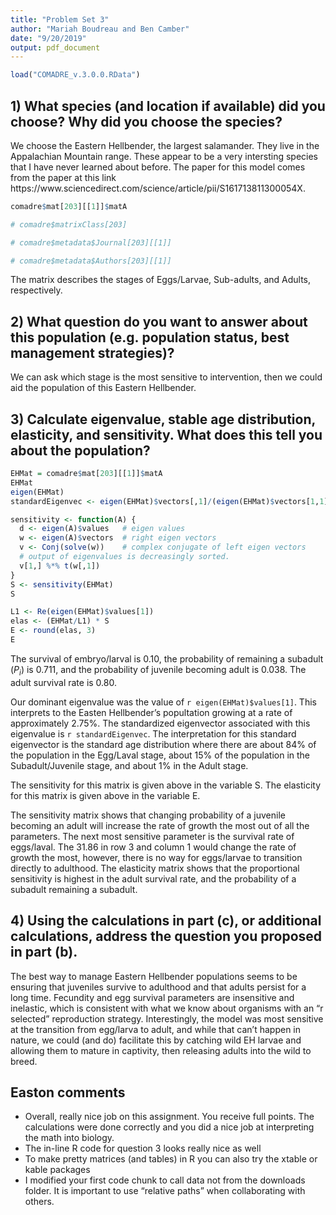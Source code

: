 ```yaml
---
title: "Problem Set 3"
author: "Mariah Boudreau and Ben Camber"
date: "9/20/2019"
output: pdf_document
---
```

```r
load("COMADRE_v.3.0.0.RData")
```

## 1) What species (and location if available) did you choose? Why did you choose the species?

We choose the Eastern Hellbender, the largest salamander. They live in the Appalachian Mountain range. These appear to be a very intersting species that I have never learned about before. The paper for this model comes from the paper at this link https://www.sciencedirect.com/science/article/pii/S161713811300054X.


```r
comadre$mat[203][[1]]$matA

# comadre$matrixClass[203]

# comadre$metadata$Journal[203][[1]]

# comadre$metadata$Authors[203][[1]]

```

The matrix describes the stages of Eggs/Larvae, Sub-adults, and Adults, respectively.

## 2) What question do you want to answer about this population (e.g. population status, best management strategies)?

We can ask which stage is the most sensitive to intervention, then we could aid the population of this Eastern Hellbender. 

## 3) Calculate eigenvalue, stable age distribution, elasticity, and sensitivity. What does this tell you about the population?

```r
EHMat = comadre$mat[203][[1]]$matA
EHMat
eigen(EHMat)
standardEigenvec <- eigen(EHMat)$vectors[,1]/(eigen(EHMat)$vectors[1,1]+eigen(EHMat)$vectors[2,1]+eigen(EHMat)$vectors[3,1])

sensitivity <- function(A) {
  d <- eigen(A)$values   # eigen values
  w <- eigen(A)$vectors  # right eigen vectors
  v <- Conj(solve(w))    # complex conjugate of left eigen vectors
  # output of eigenvalues is decreasingly sorted.
  v[1,] %*% t(w[,1])
}
S <- sensitivity(EHMat)
S

L1 <- Re(eigen(EHMat)$values[1])
elas <- (EHMat/L1) * S
E <- round(elas, 3)
E

```

The survival of embryo/larval is 0.10, the probability of remaining a subadult ($P_i$) is 0.711, and the probability of juvenile becoming adult is 0.038.  The adult survival rate is 0.80. 

Our dominant eigenvalue was the value of `r eigen(EHMat)$values[1]`. This interprets to the Easten Hellbender's popultation growing at a rate of approximately 2.75%. The standardized eigenvector associated with this eigenvalue is `r standardEigenvec`. The interpretation for this standard eigenvector is the standard age distribution where there are about 84% of the population in the Egg/Laval stage, about 15% of the population in the Subadult/Juvenile stage, and about 1% in the Adult stage.

The sensitivity for this matrix is given above in the variable S. The elasticity for this matrix is given above in the variable E.

The sensitivity matrix shows that changing probability of a juvenile becoming an adult will increase the rate of growth the most out of all the parameters. The next most sensitive parameter is the survival rate of eggs/laval. The 31.86 in row 3 and column 1 would change the rate of growth the most, however, there is no way for eggs/larvae to transition directly to adulthood. The elasticity matrix shows that the proportional sensitivity is highest in the adult survival rate, and the probability of a subadult remaining a subadult. 

## 4) Using the calculations in part (c), or additional calculations, address the question you proposed in part (b).

The best way to manage Eastern Hellbender populations seems to be ensuring that juveniles survive to adulthood and that adults persist for a long time. Fecundity and egg survival parameters are insensitive and inelastic, which is consistent with what we know about organisms with an "r selected" reproduction strategy. Interestingly, the model was most sensitive at the transition from egg/larva to adult, and while that can't happen in nature, we could (and do) facilitate this by catching wild EH larvae and allowing them to mature in captivity, then releasing adults into the wild to breed.


## Easton comments

- Overall, really nice job on this assignment. You receive full points. The calculations were done correctly and you did a nice job at interpreting the math into biology. 
- The in-line R code for question 3 looks really nice as well
- To make pretty matrices (and tables) in R you can also try the xtable or kable packages
- I modified your first code chunk to call data not from the downloads folder. It is important to use "relative paths" when collaborating with others. 